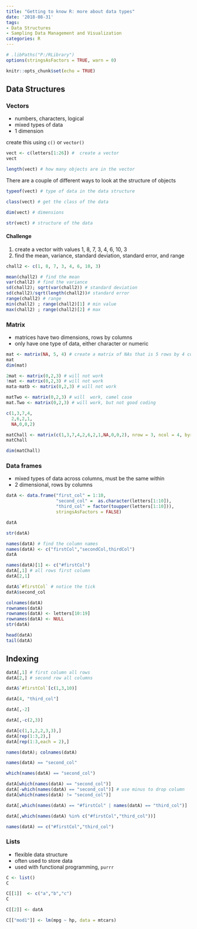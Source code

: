 ```yaml
---
title: "Getting to know R: more about data types"
date: '2018-08-31'
tags:
- Data Structures
- Sampling Data Management and Visualization 
categories: R
---
```


```r
# .libPaths("P:/RLibrary")
options(stringsAsFactors = TRUE, warn = 0)

knitr::opts_chunk$set(echo = TRUE)
```

## Data Structures 

### Vectors

- numbers, characters, logical
- mixed types of data
- 1 dimension

create this using `c()` or `vector()` 

```r

vect <- c(letters[1:26]) #  create a vector
vect

length(vect) # how many objects are in the vector

```

There are a couple of different ways to look at the structure of objects

```r
typeof(vect) # type of data in the data structure

class(vect) # get the class of the data

dim(vect) # dimensions

str(vect) # structure of the data

```

#### Challenge
1. create a vector with values 1, 8, 7, 3, 4, 6, 10, 3
2. find the mean, variance, standard deviation, standard error, and range

```r

chall2 <- c(1, 8, 7, 3, 4, 6, 10, 3)

mean(chall2) # find the mean
var(chall2) # find the variance
sd(chall2); sqrt(var(chall2)) # standard deviation
sd(chall2)/sqrt(length(chall2))# standard error
range(chall2) # range
min(chall2) ; range(chall2)[1] # min value
max(chall2) ; range(chall2)[2] # max
```


### Matrix

- matrices have two dimensions, rows by columns
- only have one type of data, either character or numeric

```r

mat <- matrix(NA, 5, 4) # create a matrix of NAs that is 5 rows by 4 columns
mat
dim(mat)

2mat <- matrix(0,2,3) # will not work
!mat <- matrix(0,2,3) # will not work
mata-matb <- matrix(0,2,3) # will not work

matTwo <- matrix(0,2,3) # will  work, camel case
mat.Two <- matrix(0,2,3) # will work, but not good coding

c(1,3,7,4,
  2,6,2,1,
  NA,0,0,2)

matChall <- matrix(c(1,3,7,4,2,6,2,1,NA,0,0,2), nrow = 3, ncol = 4, byrow = TRUE)
matChall

dim(matChall)

```

### Data frames

- mixed types of data across columns, must be the same within
- 2 dimensional, rows by columns

```r
datA <- data.frame("first_col" = 1:10,
                   "second_col" =  as.character(letters[1:10]),
                   "third_col" = factor(toupper(letters[1:10])),
                   stringsAsFactors = FALSE)

datA

str(datA)

names(datA) # find the column names
names(datA) <- c("firstCol","secondCol,thirdCol")
datA

names(datA)[1] <- c("#firstCol")
datA[,1] # all rows first column
datA[2,1]

datA$`#firstCol` # notice the tick
datA$second_col

colnames(datA)
rownames(datA)
rownames(datA) <- letters[10:19]
rownames(datA) <- NULL
str(datA)

head(datA)
tail(datA)
``` 


## Indexing


```r

datA[,1] # first column all rows
datA[2,] # second row all columns

datA$`#firstCol`[c(1,3,10)]

datA[4, "third_col"]

datA[,-2]

datA[,-c(2,3)]

datA[c(1,1,2,2,3,3),]
datA[rep(1:3,2),]
datA[rep(1:3,each = 2),]

names(datA); colnames(datA)

names(datA) == "second_col"

which(names(datA) == "second_col")

datA[which(names(datA) == "second_col")]
datA[-which(names(datA) == "second_col")] # use minus to drop column
datA[which(names(datA) != "second_col")]

datA[,which(names(datA) == "#firstCol" | names(datA) == "third_col")]

datA[,which(names(datA) %in% c("#firstCol","third_col"))]

names(datA) == c("#firstCol","third_col")
```

### Lists

- flexible data structure
- often used to store data
- used with functional programming, `purrr`

```r
C <- list()
C

C[[1]]  <- c("a","b","c")
C

C[[2]] <- datA

C[["mod1"]] <- lm(mpg ~ hp, data = mtcars)

```

